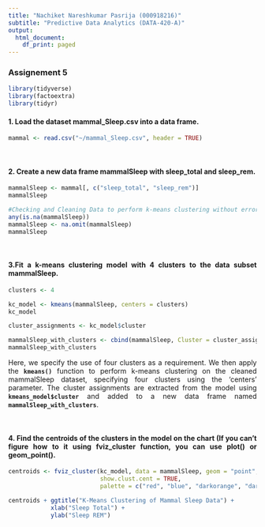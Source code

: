 ---
title: "Nachiket Nareshkumar Pasrija (000918216)"
subtitle: "Predictive Data Analytics (DATA-420-A)"
output:
  html_document:
    df_print: paged
---
<style>
body {
text-align: justify}
</style>

### __Assignement 5__

```{r,message=FALSE}
library(tidyverse)
library(factoextra)
library(tidyr)
```

#### __1. Load the dataset mammal_Sleep.csv into a data frame.__
```{r,message=FALSE}
mammal <- read.csv("~/mammal_Sleep.csv", header = TRUE)
```
<br>

#### __2. Create a new data frame mammalSleep with sleep_total and sleep_rem.__
```{r,message=FALSE}
mammalSleep <- mammal[, c("sleep_total", "sleep_rem")]
mammalSleep

#Checking and Cleaning Data to perform k-means clustering without error
any(is.na(mammalSleep))
mammalSleep <- na.omit(mammalSleep)
mammalSleep
```
<br>

#### __3.Fit a k-means clustering model with 4 clusters to the data subset mammalSleep.__
```{r,message=FALSE}
clusters <- 4  

kc_model <- kmeans(mammalSleep, centers = clusters)
kc_model

cluster_assignments <- kc_model$cluster

mammalSleep_with_clusters <- cbind(mammalSleep, Cluster = cluster_assignments)
mammalSleep_with_clusters

```

Here, we specify the use of four clusters as a requirement. We then apply the __`kmeans()`__ function to perform k-means clustering on the cleaned mammalSleep dataset, specifying four clusters using the 'centers' parameter. The cluster assignments are extracted from the model using __`kmeans_model$cluster`__ and added to a new data frame named __`mammalSleep_with_clusters`__.

<br>

#### __4. Find the centroids of the clusters in the model on the chart (If you can’t figure how to it using fviz_cluster function, you can use plot() or geom_point().__

```{r,message=FALSE}
centroids <- fviz_cluster(kc_model, data = mammalSleep, geom = "point", 
                          show.clust.cent = TRUE, 
                          palette = c("red", "blue", "darkorange", "darkgreen"))

centroids + ggtitle("K-Means Clustering of Mammal Sleep Data") +
            xlab("Sleep Total") +
            ylab("Sleep REM")
```

